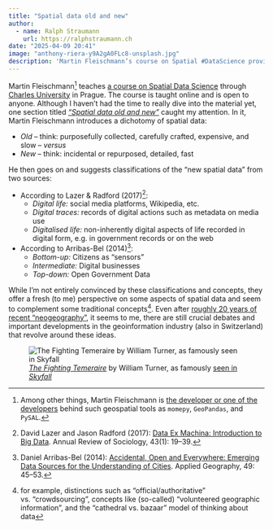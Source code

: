 ```yaml
---
title: "Spatial data old and new"
author:
  - name: Ralph Straumann
    url: https://ralphstraumann.ch
date: "2025-04-09 20:41"
image: "anthony-riera-y9A2gA0FLc8-unsplash.jpg"
description: 'Martin Fleischmann’s course on Spatial #DataScience provides an introduction to spatial #data analysis using Python. One short section, "Spatial Data Old and New", explores the evolution of spatial data, contrasting traditional, carefully curated datasets with modern, rapidly generated data, and offers fresh perspectives on conventional ideas about spatial data.'
---
```


Martin Fleischmann^[Among other things, Martin Fleischmann is [the developer or one of the developers](https://martinfleischmann.net/longer-bio/) behind such geospatial tools as `momepy`, `GeoPandas`, and `PySAL`.] teaches [a course on Spatial Data Science](https://martinfleischmann.net/sds/micro/) through [Charles University](https://cuni.cz/UKEN-1.html) in Prague. The course is taught online and is open to anyone. Although I haven’t had the time to really dive into the material yet, one section titled [*"Spatial data old and new"*](https://martinfleischmann.net/sds/micro/geographic_data/concepts.html) caught my attention. In it, Martin Fleischmann introduces a dichotomy of spatial data: 

- *Old* – think: purposefully collected, carefully crafted, expensive, and slow – *versus*
- *New* – think: incidental or repurposed, detailed, fast

He then goes on and suggests classifications of the "new spatial data" from two sources:

- According to Lazer & Radford (2017)[^LazerRadford]:
  - *Digital life:* social media platforms, Wikipedia, etc.
  - *Digital traces:* records of digital actions such as metadata on media use
  - *Digitalised life:* non-inherently digital aspects of life recorded in digital form, e.g. in government records or on the web

- According to Arribas-Bel (2014)[^Arribas-Bel]:
  - *Bottom-up:* Citizens as "sensors"
  - *Intermediate:* Digital businesses
  - *Top-down:* Open Government Data

While I'm not entirely convinced by these classifications and concepts, they offer a fresh (to me) perspective on some aspects of spatial data and seem to complement some traditional concepts^[for example, distinctions such as "official/authoritative" vs. "crowdsourcing", concepts like (so-called) "volunteered geographic information", and the "cathedral vs. bazaar" model of thinking about data]. Even after [roughly 20 years of recent "neogeography"](https://en.wikipedia.org/wiki/Neogeography), it seems to me, there are still crucial debates and important developments in the geoinformation industry (also in Switzerland) that revolve around these ideas.

![[*The Fighting Temeraire*](https://en.wikipedia.org/wiki/The_Fighting_Temeraire) by William Turner, as famously [seen in *Skyfall*](https://www.youtube.com/watch?v=VMhpecmv0rQ)](the-fighting-temeraire.jpg "The Fighting Temeraire by William Turner, as famously seen in Skyfall")

[^LazerRadford]: David Lazer and Jason Radford (2017): [Data Ex Machina: Introduction to Big Data](https://www.annualreviews.org/content/journals/10.1146/annurev-soc-060116-053457). Annual Review of Sociology, 43(1): 19–39.

[^Arribas-Bel]: Daniel Arribas-Bel (2014): [Accidental, Open and Everywhere: Emerging Data Sources for the Understanding of Cities](https://doi.org/10.1016/j.apgeog.2013.09.012). Applied Geography, 49: 45–53.




